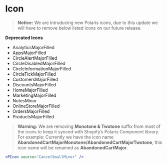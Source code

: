 <!--- PIcon.stories.mdx -->


<Meta title="MDX/Icon" component={PIcon} />

# Icon

> **Notice:** We are introducing new Polaris icons, due to this update we will have to remove below listed icons on our future release.

**Deprecated Icons**
* AnalyticsMajorFilled
* AppsMajorFilled
* CircleAlertMajorFilled
* CircleDisabledMajorFilled
* CircleInformationMajorFilled
* CircleTickMajorFilled
* CustomersMajorFilled
* DiscountsMajorFilled
* HomeMajorFilled
* MarketingMajorFilled
* NotesMinor
* OnlineStoreMajorFilled
* OrdersMajorFilled
* ProductsMajorFilled

> **Warning:** We are removing **Monotone & Twotone** suffix from most of the icons to keep it synced with Shopify’s Polaris Component library.
  For example: Currently we have the icon name **AbandonedCartMajorMonotone/AbandonedCartMajorTwotone**, this icon name will be renamed as **AbandonedCartMajor**.


```jsx
<PIcon source="CancelSmallMinor" />

```

<ArgsTable />
